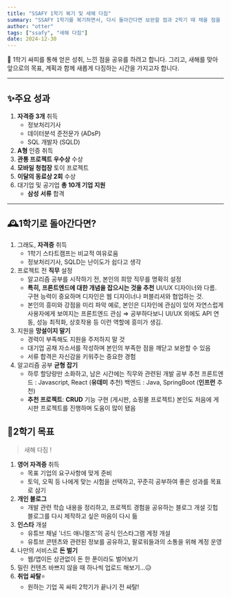 ```yaml
---
title: "SSAFY 1학기 복기 및 새해 다짐"
summary: "SSAFY 1학기를 복기하면서, 다시 돌아간다면 보완할 점과 2학기 때 채울 점을 생각해보는 시간을 가져볼까 합니다."
author: "otter"
tags: ["ssafy", "새해 다짐"]
date: 2024-12-30
---
```


<aside>
  📝 1학기 싸피를 통해 얻은 성취, 느낀 점을 공유를 하려고 합니다. 그리고, 새해를
  맞아 앞으로의 목표, 계획과 함께 새롭게 다짐하는 시간을 가지고자 합니다.
</aside>

---

## ✨주요 성과

1. **자격증 3개** 취득
   - 정보처리기사
   - 데이터분석 준전문가 (ADsP)
   - SQL 개발자 (SQLD)
2. **A형** 인증 취득
3. **관통 프로젝트 우수상** 수상
4. **모바일 청첩장** 토이 프로젝트
5. **이달의 동료상 2회** 수상
6. 대기업 및 공기업 **총 10개 기업 지원**
   - **삼성** **서류** 합격

---

## 🕰1학기로 돌아간다면?

1. 그래도, **자격증** 취득
   - 1학기 스타트캠프는 비교적 여유로움
   - 정보처리기사, SQLD는 난이도가 쉽다고 생각
2. 프로젝트 전 **직무** 설정
   - 알고리즘 공부를 시작하기 전, 본인의 희망 직무를 명확히 설정
   - **특히, 프론트엔드에 대한 개념을 잡으시는 것을 추천**
     UI/UX 디자이너와 다름. 구현 능력이 중요하며 디자인은 웹 디자이너나 퍼블리셔와 협업하는 것.
   - 본인의 흥미와 강점을 미리 파악
     예로, 본인은 디자인에 관심이 있어 자연스럽게 사용자에게 보여지는 프론트엔드 관심 ⇒
     공부하다보니 UI/UX 외에도 API 연동, 성능 최적화, 상호작용 등 이런 역할에 흥미가 생김.
3. 지원을 **망설이지 말기**
   - 경력이 부족해도 지원을 주저하지 말 것
   - 대기업 공채 자소서를 작성하며 본인의 부족한 점을 깨닫고 보완할 수 있음
   - 서류 합격은 자신감을 키워주는 중요한 경험
4. 알고리즘 공부 **균형 잡기**
   - 하루 할당량만 소화하고, 남은 시간에는 직무와 관련된 개발 공부 추천
     프론트엔드 : Javascript, React (**유데미** 추천)
     백엔드 : Java, SpringBoot (**인프런** 추천)
   - **추천 프로젝트**: **CRUD** 기능 구현 (게시판, 쇼핑몰 프로젝트)
     본인도 처음에 게시판 프로젝트를 진행하며 도움이 많이 됐음

## 💪2학기 목표

> 새해 다짐 !

1. **영어 자격증** 취득
   - 목표 기업의 요구사항에 맞게 준비
   - 토익, 오픽 등 나에게 맞는 시험을 선택하고, 꾸준히 공부하여 좋은 성과를 목표로 삼기
2. **개인 블로그**
   - 개발 관련 학습 내용을 정리하고, 프로젝트 경험을 공유하는 블로그 개설
     깃헙 블로그를 다시 제작하고 싶은 마음이 다시 듦
3. **인스타** 개설
   - 유튜브 채널 '너드 애니멀즈'의 공식 인스타그램 계정 개설
   - 유튜브 콘텐츠와 관련된 정보를 공유하고, 팔로워들과의 소통을 위해 계정 운영
4. 나만의 서비스로 **돈 벌기**
   - 웹/앱이든 상관없이 돈 한 푼이라도 벌어보기
5. 밀린 컨텐츠 바쁘지 않을 때 하나씩 업로드 해보기…😥
6. **취업 싸탈**⭐
   - 원하는 기업 꼭 싸피 2학기가 끝나기 전 싸탈!
